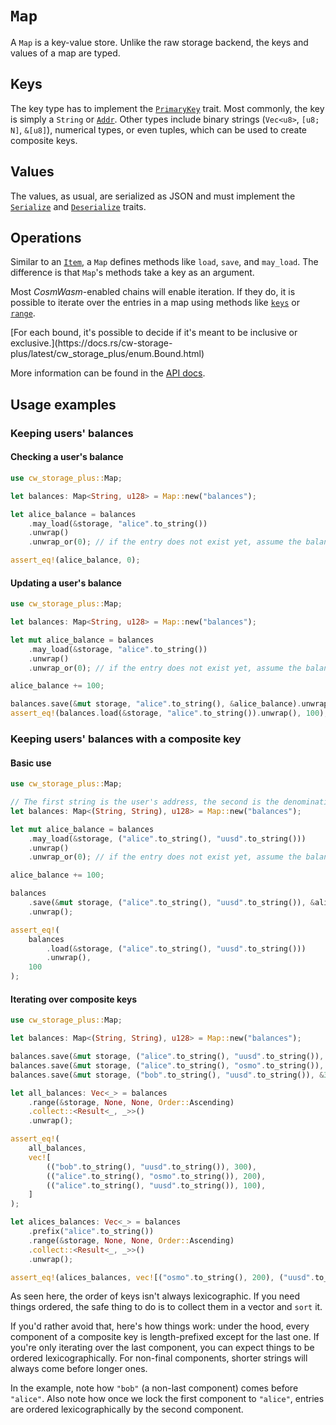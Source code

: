 
# `Map`

A `Map` is a key-value store. Unlike the raw storage backend, the keys and
values of a map are typed.

## Keys

The key type has to implement the
[`PrimaryKey`](https://docs.rs/cw-storage-plus/latest/cw_storage_plus/trait.PrimaryKey.html)
trait. Most commonly, the key is simply a `String` or
[`Addr`](https://docs.rs/cosmwasm-std/latest/cosmwasm_std/struct.Addr.html).
Other types include binary strings (`Vec<u8>`, `[u8; N]`, `&[u8]`), numerical
types, or even tuples, which can be used to create composite keys.

## Values

The values, as usual, are serialized as JSON and must implement the
[`Serialize`](https://docs.serde.rs/serde/trait.Serialize.html) and
[`Deserialize`](https://docs.serde.rs/serde/trait.Deserialize.html) traits.

## Operations

Similar to an [`Item`](./item), a `Map` defines methods like `load`, `save`, and
`may_load`. The difference is that `Map`'s methods take a key as an argument.

Most _CosmWasm_-enabled chains will enable iteration. If they do, it is possible
to iterate over the entries in a map using methods like
[`keys`](https://docs.rs/cw-storage-plus/latest/cw_storage_plus/struct.Map.html#method.keys)
or
[`range`](https://docs.rs/cw-storage-plus/latest/cw_storage_plus/struct.Map.html#method.range).

<Callout>
  [For each bound, it's possible to decide if it's meant to be inclusive or exclusive.](https://docs.rs/cw-storage-plus/latest/cw_storage_plus/enum.Bound.html)
</Callout>

More information can be found in the
[API docs](https://docs.rs/cw-storage-plus/latest/cw_storage_plus/struct.Map.html).

## Usage examples

### Keeping users' balances

#### Checking a user's balance

```rust template="storage"
use cw_storage_plus::Map;

let balances: Map<String, u128> = Map::new("balances");

let alice_balance = balances
    .may_load(&storage, "alice".to_string())
    .unwrap()
    .unwrap_or(0); // if the entry does not exist yet, assume the balance is 0

assert_eq!(alice_balance, 0);
```

#### Updating a user's balance

```rust template="storage"
use cw_storage_plus::Map;

let balances: Map<String, u128> = Map::new("balances");

let mut alice_balance = balances
    .may_load(&storage, "alice".to_string())
    .unwrap()
    .unwrap_or(0); // if the entry does not exist yet, assume the balance is 0

alice_balance += 100;

balances.save(&mut storage, "alice".to_string(), &alice_balance).unwrap();
assert_eq!(balances.load(&storage, "alice".to_string()).unwrap(), 100);
```

### Keeping users' balances with a composite key

#### Basic use

```rust template="storage"
use cw_storage_plus::Map;

// The first string is the user's address, the second is the denomination
let balances: Map<(String, String), u128> = Map::new("balances");

let mut alice_balance = balances
    .may_load(&storage, ("alice".to_string(), "uusd".to_string()))
    .unwrap()
    .unwrap_or(0); // if the entry does not exist yet, assume the balance is 0

alice_balance += 100;

balances
    .save(&mut storage, ("alice".to_string(), "uusd".to_string()), &alice_balance)
    .unwrap();

assert_eq!(
    balances
        .load(&storage, ("alice".to_string(), "uusd".to_string()))
        .unwrap(),
    100
);
```

#### Iterating over composite keys

```rust template="storage"
use cw_storage_plus::Map;

let balances: Map<(String, String), u128> = Map::new("balances");

balances.save(&mut storage, ("alice".to_string(), "uusd".to_string()), &100).unwrap();
balances.save(&mut storage, ("alice".to_string(), "osmo".to_string()), &200).unwrap();
balances.save(&mut storage, ("bob".to_string(), "uusd".to_string()), &300).unwrap();

let all_balances: Vec<_> = balances
    .range(&storage, None, None, Order::Ascending)
    .collect::<Result<_, _>>()
    .unwrap();

assert_eq!(
    all_balances,
    vec![
        (("bob".to_string(), "uusd".to_string()), 300),
        (("alice".to_string(), "osmo".to_string()), 200),
        (("alice".to_string(), "uusd".to_string()), 100),
    ]
);

let alices_balances: Vec<_> = balances
    .prefix("alice".to_string())
    .range(&storage, None, None, Order::Ascending)
    .collect::<Result<_, _>>()
    .unwrap();

assert_eq!(alices_balances, vec![("osmo".to_string(), 200), ("uusd".to_string(), 100)]);
```

<Callout type="warning">

As seen here, the order of keys isn't always lexicographic. If you need things
ordered, the safe thing to do is to collect them in a vector and `sort` it.

If you'd rather avoid that, here's how things work: under the hood, every
component of a composite key is length-prefixed except for the last one. If
you're only iterating over the last component, you can expect things to be
ordered lexicographically. For non-final components, shorter strings will always
come before longer ones.

In the example, note how `"bob"` (a non-last component) comes before `"alice"`.
Also note how once we lock the first component to `"alice"`, entries are ordered
lexicographically by the second component.

</Callout>
